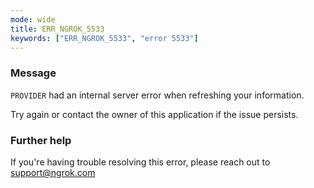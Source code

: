 ```yaml
---
mode: wide
title: ERR_NGROK_5533
keywords: ["ERR_NGROK_5533", "error 5533"]
---
```


### Message

`PROVIDER` had an internal server error when refreshing your information.

Try again or contact the owner of this application if the issue persists.

### Further help

If you're having trouble resolving this error, please reach out to [support@ngrok.com](mailto:support@ngrok.com?subject=Help%20with%20ERR_NGROK_5533)
